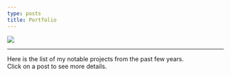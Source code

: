 ```yaml
---
type: posts
title: Portfolio
---
```



<Image
  src="/assets/logo.gif"
  width={400}
  height={400}
  priority
  className="logo"
/>

---

Here is the list of my notable projects from the past few years.\
Click on a post to see more details.


